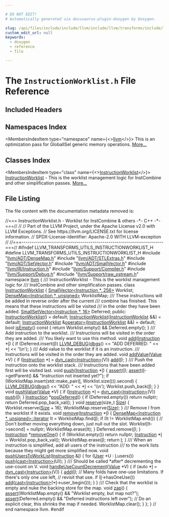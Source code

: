 ```yaml
---

# DO NOT EDIT!
# Automatically generated via docusaurus-plugin-doxygen by Doxygen.

slug: /api/files/include/include/llvm/include/llvm/transforms/include/llvm/transforms/utils/instructionworklist-h
custom_edit_url: null
keywords:
  - doxygen
  - reference
  - file

---
```





# The `InstructionWorklist.h` File Reference

<DoxygenPage pluginConfig={pluginConfig}>



## Included Headers

<IncludesList>
<IncludesListItem
  filePath="llvm/ADT/DenseMap.h"
  permalink="/docs/api/files/include/include/llvm/include/llvm/adt/densemap-h"
  isLocal="true" />
<IncludesListItem
  filePath="llvm/ADT/STLExtras.h"
  permalink="/docs/api/files/include/include/llvm/include/llvm/adt/stlextras-h"
  isLocal="true" />
<IncludesListItem
  filePath="llvm/ADT/SetVector.h"
  permalink="/docs/api/files/include/include/llvm/include/llvm/adt/setvector-h"
  isLocal="true" />
<IncludesListItem
  filePath="llvm/ADT/SmallVector.h"
  permalink="/docs/api/files/include/include/llvm/include/llvm/adt/smallvector-h"
  isLocal="true" />
<IncludesListItem
  filePath="llvm/IR/Instruction.h"
  permalink="/docs/api/files/include/include/llvm/include/llvm/ir/instruction-h"
  isLocal="true" />
<IncludesListItem
  filePath="llvm/Support/Compiler.h"
  permalink="/docs/api/files/include/include/llvm/include/llvm/support/compiler-h"
  isLocal="true" />
<IncludesListItem
  filePath="llvm/Support/Debug.h"
  permalink="/docs/api/files/include/include/llvm/include/llvm/support/debug-h"
  isLocal="true" />
<IncludesListItem
  filePath="llvm/Support/raw_ostream.h"
  permalink="/docs/api/files/include/include/llvm/include/llvm/support/raw-ostream-h"
  isLocal="true" />
</IncludesList>

## Namespaces Index

<MembersIndex>

<MembersIndexItem
  type="namespace"
  name={<><a href="/docs/api/namespaces/llvm">llvm</a></>}>
This is an optimization pass for GlobalISel generic memory operations. <a href="/docs/api/namespaces/llvm/#details">More...</a>
</MembersIndexItem>

</MembersIndex>

## Classes Index

<MembersIndex>

<MembersIndexItem
  type="class"
  name={<><a href="/docs/api/classes/llvm/instructionworklist">InstructionWorklist</a></>}>
<a href="/docs/api/classes/llvm/instructionworklist">InstructionWorklist</a> - This is the worklist management logic for InstCombine and other simplification passes. <a href="/docs/api/classes/llvm/instructionworklist/#details">More...</a>
</MembersIndexItem>

</MembersIndex>


## File Listing

The file content with the documentation metadata removed is:

<ProgramListing>

<Link id="l00001" /><CodeLine lineNumber="1"><span class="doxyHighlightComment">//=== InstructionWorklist.h - Worklist for InstCombine &amp; others -&#42;- C++ -&#42;-===//</span></CodeLine>
<Link id="l00002" /><CodeLine lineNumber="2"><span class="doxyHighlightComment">//</span></CodeLine>
<Link id="l00003" /><CodeLine lineNumber="3"><span class="doxyHighlightComment">// Part of the LLVM Project, under the Apache License v2.0 with LLVM Exceptions.</span></CodeLine>
<Link id="l00004" /><CodeLine lineNumber="4"><span class="doxyHighlightComment">// See https://llvm.org/LICENSE.txt for license information.</span></CodeLine>
<Link id="l00005" /><CodeLine lineNumber="5"><span class="doxyHighlightComment">// SPDX-License-Identifier: Apache-2.0 WITH LLVM-exception</span></CodeLine>
<Link id="l00006" /><CodeLine lineNumber="6"><span class="doxyHighlightComment">//</span></CodeLine>
<Link id="l00007" /><CodeLine lineNumber="7"><span class="doxyHighlightComment">//===----------------------------------------------------------------------===//</span></CodeLine>
<Link id="l00008" /><CodeLine lineNumber="8"></CodeLine>
<Link id="l00009" /><CodeLine lineNumber="9"><span class="doxyHighlightPreprocessor">#ifndef LLVM&#95;TRANSFORMS&#95;UTILS&#95;INSTRUCTIONWORKLIST&#95;H</span></CodeLine>
<Link id="l00010" /><CodeLine lineNumber="10"><span class="doxyHighlightPreprocessor">#define LLVM&#95;TRANSFORMS&#95;UTILS&#95;INSTRUCTIONWORKLIST&#95;H</span></CodeLine>
<Link id="l00011" /><CodeLine lineNumber="11"></CodeLine>
<Link id="l00012" /><CodeLine lineNumber="12"><span class="doxyHighlightPreprocessor">#include &quot;<a href="/docs/api/files/include/include/llvm/include/llvm/adt/densemap-h">llvm/ADT/DenseMap.h</a>&quot;</span></CodeLine>
<Link id="l00013" /><CodeLine lineNumber="13"><span class="doxyHighlightPreprocessor">#include &quot;<a href="/docs/api/files/include/include/llvm/include/llvm/adt/stlextras-h">llvm/ADT/STLExtras.h</a>&quot;</span></CodeLine>
<Link id="l00014" /><CodeLine lineNumber="14"><span class="doxyHighlightPreprocessor">#include &quot;<a href="/docs/api/files/include/include/llvm/include/llvm/adt/setvector-h">llvm/ADT/SetVector.h</a>&quot;</span></CodeLine>
<Link id="l00015" /><CodeLine lineNumber="15"><span class="doxyHighlightPreprocessor">#include &quot;<a href="/docs/api/files/include/include/llvm/include/llvm/adt/smallvector-h">llvm/ADT/SmallVector.h</a>&quot;</span></CodeLine>
<Link id="l00016" /><CodeLine lineNumber="16"><span class="doxyHighlightPreprocessor">#include &quot;<a href="/docs/api/files/include/include/llvm/include/llvm/ir/instruction-h">llvm/IR/Instruction.h</a>&quot;</span></CodeLine>
<Link id="l00017" /><CodeLine lineNumber="17"><span class="doxyHighlightPreprocessor">#include &quot;<a href="/docs/api/files/include/include/llvm/include/llvm/support/compiler-h">llvm/Support/Compiler.h</a>&quot;</span></CodeLine>
<Link id="l00018" /><CodeLine lineNumber="18"><span class="doxyHighlightPreprocessor">#include &quot;<a href="/docs/api/files/include/include/llvm/include/llvm/support/debug-h">llvm/Support/Debug.h</a>&quot;</span></CodeLine>
<Link id="l00019" /><CodeLine lineNumber="19"><span class="doxyHighlightPreprocessor">#include &quot;<a href="/docs/api/files/include/include/llvm/include/llvm/support/raw-ostream-h">llvm/Support/raw&#95;ostream.h</a>&quot;</span></CodeLine>
<Link id="l00020" /><CodeLine lineNumber="20"></CodeLine>
<Link id="l00021" /><CodeLine lineNumber="21"><span class="doxyHighlightKeyword">namespace </span><span class="doxyHighlight"><a href="/docs/api/namespaces/llvm">llvm</a> &#123;</span></CodeLine>
<Link id="l00022" /><CodeLine lineNumber="22"></CodeLine>
<Link id="l00023" /><CodeLine lineNumber="23"><span class="doxyHighlightComment">/// InstructionWorklist - This is the worklist management logic for</span></CodeLine>
<Link id="l00024" /><CodeLine lineNumber="24"><span class="doxyHighlightComment">/// InstCombine and other simplification passes.</span></CodeLine>
<Link id="l00025" /><CodeLine lineNumber="25" lineLink="/docs/api/classes/llvm/instructionworklist"><span class="doxyHighlightKeyword">class </span><span class="doxyHighlight"><a href="/docs/api/classes/llvm/instructionworklist/#a30bbb7791b3cf7f1caa492dca5a59cac">InstructionWorklist</a> &#123;</span></CodeLine>
<Link id="l00026" /><CodeLine lineNumber="26"><span class="doxyHighlight">  <a href="/docs/api/classes/llvm/smallvector">SmallVector&lt;Instruction &#42;, 256&gt;</a> Worklist;</span></CodeLine>
<Link id="l00027" /><CodeLine lineNumber="27"><span class="doxyHighlight">  <a href="/docs/api/classes/llvm/densemap">DenseMap&lt;Instruction &#42;, unsigned&gt;</a> WorklistMap;</span></CodeLine>
<Link id="l00028" /><CodeLine lineNumber="28"><span class="doxyHighlightComment">  /// These instructions will be added in reverse order after the current</span></CodeLine>
<Link id="l00029" /><CodeLine lineNumber="29"><span class="doxyHighlightComment">  /// combine has finished. This means that these instructions will be visited</span></CodeLine>
<Link id="l00030" /><CodeLine lineNumber="30"><span class="doxyHighlightComment">  /// in the order they have been added.</span></CodeLine>
<Link id="l00031" /><CodeLine lineNumber="31"><span class="doxyHighlight">  <a href="/docs/api/classes/llvm/smallsetvector">SmallSetVector&lt;Instruction &#42;, 16&gt;</a> Deferred;</span></CodeLine>
<Link id="l00032" /><CodeLine lineNumber="32"></CodeLine>
<Link id="l00033" /><CodeLine lineNumber="33"><span class="doxyHighlightKeyword">public</span><span class="doxyHighlight">:</span></CodeLine>
<Link id="l00034" /><CodeLine lineNumber="34" lineLink="/docs/api/classes/llvm/instructionworklist/#a30bbb7791b3cf7f1caa492dca5a59cac"><span class="doxyHighlight">  <a href="/docs/api/classes/llvm/instructionworklist/#a30bbb7791b3cf7f1caa492dca5a59cac">InstructionWorklist</a>() = </span><span class="doxyHighlightKeywordFlow">default</span><span class="doxyHighlight">;</span></CodeLine>
<Link id="l00035" /><CodeLine lineNumber="35"></CodeLine>
<Link id="l00036" /><CodeLine lineNumber="36" lineLink="/docs/api/classes/llvm/instructionworklist/#abcf8d11cadf8e94b9208f7853f15de30"><span class="doxyHighlight">  <a href="/docs/api/classes/llvm/instructionworklist/#abcf8d11cadf8e94b9208f7853f15de30">InstructionWorklist</a>(<a href="/docs/api/classes/llvm/instructionworklist/#a30bbb7791b3cf7f1caa492dca5a59cac">InstructionWorklist</a> &amp;&amp;) = </span><span class="doxyHighlightKeywordFlow">default</span><span class="doxyHighlight">;</span></CodeLine>
<Link id="l00037" /><CodeLine lineNumber="37" lineLink="/docs/api/classes/llvm/instructionworklist/#a9170ca81548b35e202fa4a822cdbe61f"><span class="doxyHighlight">  <a href="/docs/api/classes/llvm/instructionworklist/#a30bbb7791b3cf7f1caa492dca5a59cac">InstructionWorklist</a> &amp;<a href="/docs/api/classes/llvm/instructionworklist/#a9170ca81548b35e202fa4a822cdbe61f">operator=</a>(<a href="/docs/api/classes/llvm/instructionworklist/#a30bbb7791b3cf7f1caa492dca5a59cac">InstructionWorklist</a> &amp;&amp;) = </span><span class="doxyHighlightKeywordFlow">default</span><span class="doxyHighlight">;</span></CodeLine>
<Link id="l00038" /><CodeLine lineNumber="38"></CodeLine>
<Link id="l00039" /><CodeLine lineNumber="39" lineLink="/docs/api/classes/llvm/instructionworklist/#aa49f41645fc1e574332f27b32ca3547f"><span class="doxyHighlight">  </span><span class="doxyHighlightKeywordType">bool</span><span class="doxyHighlight"> <a href="/docs/api/classes/llvm/instructionworklist/#aa49f41645fc1e574332f27b32ca3547f">isEmpty</a>()</span><span class="doxyHighlightKeyword"> const </span><span class="doxyHighlight">&#123; </span><span class="doxyHighlightKeywordFlow">return</span><span class="doxyHighlight"> Worklist.empty() &amp;&amp; Deferred.empty(); &#125;</span></CodeLine>
<Link id="l00040" /><CodeLine lineNumber="40"></CodeLine>
<Link id="l00041" /><CodeLine lineNumber="41"><span class="doxyHighlightComment">  /// Add instruction to the worklist.</span></CodeLine>
<Link id="l00042" /><CodeLine lineNumber="42"><span class="doxyHighlightComment">  /// Instructions will be visited in the order they are added.</span></CodeLine>
<Link id="l00043" /><CodeLine lineNumber="43"><span class="doxyHighlightComment">  /// You likely want to use this method.</span></CodeLine>
<Link id="l00044" /><CodeLine lineNumber="44" lineLink="/docs/api/classes/llvm/instructionworklist/#a7047d80c4bd7c774fccbd0293f7da341"><span class="doxyHighlight">  </span><span class="doxyHighlightKeywordType">void</span><span class="doxyHighlight"> <a href="/docs/api/classes/llvm/instructionworklist/#a7047d80c4bd7c774fccbd0293f7da341">add</a>(<a href="/docs/api/classes/llvm/instruction">Instruction</a> &#42;<a href="/docs/api/files/lib/lib/support/md5-cpp/#ac0eafdc9ee161b71e7af98af736952fd">I</a>) &#123;</span></CodeLine>
<Link id="l00045" /><CodeLine lineNumber="45"><span class="doxyHighlight">    </span><span class="doxyHighlightKeywordFlow">if</span><span class="doxyHighlight"> (Deferred.insert(<a href="/docs/api/files/lib/lib/support/md5-cpp/#ac0eafdc9ee161b71e7af98af736952fd">I</a>))</span></CodeLine>
<Link id="l00046" /><CodeLine lineNumber="46"><span class="doxyHighlight">      <a href="/docs/api/files/include/include/llvm/include/llvm/support/debug-h/#a196897517069dda1bdb549e24468f7d7">LLVM&#95;DEBUG</a>(<a href="/docs/api/namespaces/llvm/#a7c46c742c31be54870e2038048e6b391">dbgs</a>() &lt;&lt; </span><span class="doxyHighlightStringLiteral">&quot;ADD DEFERRED: &quot;</span><span class="doxyHighlight"> &lt;&lt; &#42;<a href="/docs/api/files/lib/lib/support/md5-cpp/#ac0eafdc9ee161b71e7af98af736952fd">I</a> &lt;&lt; </span><span class="doxyHighlightCharLiteral">&#39;\\n&#39;</span><span class="doxyHighlight">);</span></CodeLine>
<Link id="l00047" /><CodeLine lineNumber="47"><span class="doxyHighlight">  &#125;</span></CodeLine>
<Link id="l00048" /><CodeLine lineNumber="48"></CodeLine>
<Link id="l00049" /><CodeLine lineNumber="49"><span class="doxyHighlightComment">  /// Add value to the worklist if it is an instruction.</span></CodeLine>
<Link id="l00050" /><CodeLine lineNumber="50"><span class="doxyHighlightComment">  /// Instructions will be visited in the order they are added.</span></CodeLine>
<Link id="l00051" /><CodeLine lineNumber="51" lineLink="/docs/api/classes/llvm/instructionworklist/#aab676fabfb7b0e1cc80a2c28b91491a4"><span class="doxyHighlight">  </span><span class="doxyHighlightKeywordType">void</span><span class="doxyHighlight"> <a href="/docs/api/classes/llvm/instructionworklist/#aab676fabfb7b0e1cc80a2c28b91491a4">addValue</a>(<a href="/docs/api/classes/llvm/value">Value</a> &#42;V) &#123;</span></CodeLine>
<Link id="l00052" /><CodeLine lineNumber="52"><span class="doxyHighlight">    </span><span class="doxyHighlightKeywordFlow">if</span><span class="doxyHighlight"> (<a href="/docs/api/classes/llvm/instruction">Instruction</a> &#42;<a href="/docs/api/files/lib/lib/support/md5-cpp/#ac0eafdc9ee161b71e7af98af736952fd">I</a> = <a href="/docs/api/namespaces/llvm/#a22eeee01734061ac1b31ccd994c49eef">dyn&#95;cast&lt;Instruction&gt;</a>(V))</span></CodeLine>
<Link id="l00053" /><CodeLine lineNumber="53"><span class="doxyHighlight">      <a href="/docs/api/classes/llvm/instructionworklist/#a7047d80c4bd7c774fccbd0293f7da341">add</a>(<a href="/docs/api/files/lib/lib/support/md5-cpp/#ac0eafdc9ee161b71e7af98af736952fd">I</a>);</span></CodeLine>
<Link id="l00054" /><CodeLine lineNumber="54"><span class="doxyHighlight">  &#125;</span></CodeLine>
<Link id="l00055" /><CodeLine lineNumber="55"></CodeLine>
<Link id="l00056" /><CodeLine lineNumber="56"><span class="doxyHighlightComment">  /// Push the instruction onto the worklist stack.</span></CodeLine>
<Link id="l00057" /><CodeLine lineNumber="57"><span class="doxyHighlightComment">  /// Instructions that have been added first will be visited last.</span></CodeLine>
<Link id="l00058" /><CodeLine lineNumber="58" lineLink="/docs/api/classes/llvm/instructionworklist/#a87029746a970dab9ed9f32a106d86370"><span class="doxyHighlight">  </span><span class="doxyHighlightKeywordType">void</span><span class="doxyHighlight"> <a href="/docs/api/classes/llvm/instructionworklist/#a87029746a970dab9ed9f32a106d86370">push</a>(<a href="/docs/api/classes/llvm/instruction">Instruction</a> &#42;<a href="/docs/api/files/lib/lib/support/md5-cpp/#ac0eafdc9ee161b71e7af98af736952fd">I</a>) &#123;</span></CodeLine>
<Link id="l00059" /><CodeLine lineNumber="59"><span class="doxyHighlight">    <a href="/docs/api/files/lib/lib/target/lib/target/amdgpu/silowercontrolflow-cpp/#a4868c5d81c5ccc98c47aeab6244346a0">assert</a>(<a href="/docs/api/files/lib/lib/support/md5-cpp/#ac0eafdc9ee161b71e7af98af736952fd">I</a>);</span></CodeLine>
<Link id="l00060" /><CodeLine lineNumber="60"><span class="doxyHighlight">    <a href="/docs/api/files/lib/lib/target/lib/target/amdgpu/silowercontrolflow-cpp/#a4868c5d81c5ccc98c47aeab6244346a0">assert</a>(<a href="/docs/api/files/lib/lib/support/md5-cpp/#ac0eafdc9ee161b71e7af98af736952fd">I</a>-&gt;getParent() &amp;&amp; </span><span class="doxyHighlightStringLiteral">&quot;Instruction not inserted yet?&quot;</span><span class="doxyHighlight">);</span></CodeLine>
<Link id="l00061" /><CodeLine lineNumber="61"></CodeLine>
<Link id="l00062" /><CodeLine lineNumber="62"><span class="doxyHighlight">    </span><span class="doxyHighlightKeywordFlow">if</span><span class="doxyHighlight"> (WorklistMap.insert(std::make&#95;pair(<a href="/docs/api/files/lib/lib/support/md5-cpp/#ac0eafdc9ee161b71e7af98af736952fd">I</a>, Worklist.size())).second) &#123;</span></CodeLine>
<Link id="l00063" /><CodeLine lineNumber="63"><span class="doxyHighlight">      <a href="/docs/api/files/include/include/llvm/include/llvm/support/debug-h/#a196897517069dda1bdb549e24468f7d7">LLVM&#95;DEBUG</a>(<a href="/docs/api/namespaces/llvm/#a7c46c742c31be54870e2038048e6b391">dbgs</a>() &lt;&lt; </span><span class="doxyHighlightStringLiteral">&quot;ADD: &quot;</span><span class="doxyHighlight"> &lt;&lt; &#42;<a href="/docs/api/files/lib/lib/support/md5-cpp/#ac0eafdc9ee161b71e7af98af736952fd">I</a> &lt;&lt; </span><span class="doxyHighlightCharLiteral">&#39;\\n&#39;</span><span class="doxyHighlight">);</span></CodeLine>
<Link id="l00064" /><CodeLine lineNumber="64"><span class="doxyHighlight">      Worklist.push&#95;back(<a href="/docs/api/files/lib/lib/support/md5-cpp/#ac0eafdc9ee161b71e7af98af736952fd">I</a>);</span></CodeLine>
<Link id="l00065" /><CodeLine lineNumber="65"><span class="doxyHighlight">    &#125;</span></CodeLine>
<Link id="l00066" /><CodeLine lineNumber="66"><span class="doxyHighlight">  &#125;</span></CodeLine>
<Link id="l00067" /><CodeLine lineNumber="67"></CodeLine>
<Link id="l00068" /><CodeLine lineNumber="68" lineLink="/docs/api/classes/llvm/instructionworklist/#a1f3230f90474f0528f094d946f4ccc95"><span class="doxyHighlight">  </span><span class="doxyHighlightKeywordType">void</span><span class="doxyHighlight"> <a href="/docs/api/classes/llvm/instructionworklist/#a1f3230f90474f0528f094d946f4ccc95">pushValue</a>(<a href="/docs/api/classes/llvm/value">Value</a> &#42;V) &#123;</span></CodeLine>
<Link id="l00069" /><CodeLine lineNumber="69"><span class="doxyHighlight">    </span><span class="doxyHighlightKeywordFlow">if</span><span class="doxyHighlight"> (<a href="/docs/api/classes/llvm/instruction">Instruction</a> &#42;<a href="/docs/api/files/lib/lib/support/md5-cpp/#ac0eafdc9ee161b71e7af98af736952fd">I</a> = <a href="/docs/api/namespaces/llvm/#a22eeee01734061ac1b31ccd994c49eef">dyn&#95;cast&lt;Instruction&gt;</a>(V))</span></CodeLine>
<Link id="l00070" /><CodeLine lineNumber="70"><span class="doxyHighlight">      <a href="/docs/api/classes/llvm/instructionworklist/#a87029746a970dab9ed9f32a106d86370">push</a>(<a href="/docs/api/files/lib/lib/support/md5-cpp/#ac0eafdc9ee161b71e7af98af736952fd">I</a>);</span></CodeLine>
<Link id="l00071" /><CodeLine lineNumber="71"><span class="doxyHighlight">  &#125;</span></CodeLine>
<Link id="l00072" /><CodeLine lineNumber="72"></CodeLine>
<Link id="l00073" /><CodeLine lineNumber="73" lineLink="/docs/api/classes/llvm/instructionworklist/#ac4cd015f6fef37867be74ad2e93a74d7"><span class="doxyHighlight">  <a href="/docs/api/classes/llvm/instruction">Instruction</a> &#42;<a href="/docs/api/classes/llvm/instructionworklist/#ac4cd015f6fef37867be74ad2e93a74d7">popDeferred</a>() &#123;</span></CodeLine>
<Link id="l00074" /><CodeLine lineNumber="74"><span class="doxyHighlight">    </span><span class="doxyHighlightKeywordFlow">if</span><span class="doxyHighlight"> (Deferred.empty())</span></CodeLine>
<Link id="l00075" /><CodeLine lineNumber="75"><span class="doxyHighlight">      </span><span class="doxyHighlightKeywordFlow">return</span><span class="doxyHighlight"> </span><span class="doxyHighlightKeyword">nullptr</span><span class="doxyHighlight">;</span></CodeLine>
<Link id="l00076" /><CodeLine lineNumber="76"><span class="doxyHighlight">    </span><span class="doxyHighlightKeywordFlow">return</span><span class="doxyHighlight"> Deferred.pop&#95;back&#95;val();</span></CodeLine>
<Link id="l00077" /><CodeLine lineNumber="77"><span class="doxyHighlight">  &#125;</span></CodeLine>
<Link id="l00078" /><CodeLine lineNumber="78"></CodeLine>
<Link id="l00079" /><CodeLine lineNumber="79" lineLink="/docs/api/classes/llvm/instructionworklist/#afcc3810424bae0ed10e2cb24cf438227"><span class="doxyHighlight">  </span><span class="doxyHighlightKeywordType">void</span><span class="doxyHighlight"> <a href="/docs/api/classes/llvm/instructionworklist/#afcc3810424bae0ed10e2cb24cf438227">reserve</a>(</span><span class="doxyHighlightKeywordType">size&#95;t</span><span class="doxyHighlight"> <a href="/docs/api/files/lib/lib/analysis/inlineorder-cpp/#a7ee6f0cb51c3b9056199e9a0001fe8c3a6f6cb72d544962fa333e2e34ce64f719">Size</a>) &#123;</span></CodeLine>
<Link id="l00080" /><CodeLine lineNumber="80"><span class="doxyHighlight">    Worklist.reserve(<a href="/docs/api/files/lib/lib/analysis/inlineorder-cpp/#a7ee6f0cb51c3b9056199e9a0001fe8c3a6f6cb72d544962fa333e2e34ce64f719">Size</a> + 16);</span></CodeLine>
<Link id="l00081" /><CodeLine lineNumber="81"><span class="doxyHighlight">    WorklistMap.reserve(<a href="/docs/api/files/lib/lib/analysis/inlineorder-cpp/#a7ee6f0cb51c3b9056199e9a0001fe8c3a6f6cb72d544962fa333e2e34ce64f719">Size</a>);</span></CodeLine>
<Link id="l00082" /><CodeLine lineNumber="82"><span class="doxyHighlight">  &#125;</span></CodeLine>
<Link id="l00083" /><CodeLine lineNumber="83"></CodeLine>
<Link id="l00084" /><CodeLine lineNumber="84"><span class="doxyHighlightComment">  /// Remove I from the worklist if it exists.</span></CodeLine>
<Link id="l00085" /><CodeLine lineNumber="85" lineLink="/docs/api/classes/llvm/instructionworklist/#abfbfe7ff58105b170ca57742a9d378ee"><span class="doxyHighlight">  </span><span class="doxyHighlightKeywordType">void</span><span class="doxyHighlight"> <a href="/docs/api/classes/llvm/instructionworklist/#abfbfe7ff58105b170ca57742a9d378ee">remove</a>(<a href="/docs/api/classes/llvm/instruction">Instruction</a> &#42;<a href="/docs/api/files/lib/lib/support/md5-cpp/#ac0eafdc9ee161b71e7af98af736952fd">I</a>) &#123;</span></CodeLine>
<Link id="l00086" /><CodeLine lineNumber="86"><span class="doxyHighlight">    <a href="/docs/api/classes/llvm/densemapbase/#a214e872d61db2ea8cb023f127cafd0b9">DenseMap&lt;Instruction &#42;, unsigned&gt;::iterator</a> It = WorklistMap.find(<a href="/docs/api/files/lib/lib/support/md5-cpp/#ac0eafdc9ee161b71e7af98af736952fd">I</a>);</span></CodeLine>
<Link id="l00087" /><CodeLine lineNumber="87"><span class="doxyHighlight">    </span><span class="doxyHighlightKeywordFlow">if</span><span class="doxyHighlight"> (It != WorklistMap.end()) &#123;</span></CodeLine>
<Link id="l00088" /><CodeLine lineNumber="88"><span class="doxyHighlight">      </span><span class="doxyHighlightComment">// Don&#39;t bother moving everything down, just null out the slot.</span></CodeLine>
<Link id="l00089" /><CodeLine lineNumber="89"><span class="doxyHighlight">      Worklist&#91;It-&gt;second&#93; = </span><span class="doxyHighlightKeyword">nullptr</span><span class="doxyHighlight">;</span></CodeLine>
<Link id="l00090" /><CodeLine lineNumber="90"><span class="doxyHighlight">      WorklistMap.erase(It);</span></CodeLine>
<Link id="l00091" /><CodeLine lineNumber="91"><span class="doxyHighlight">    &#125;</span></CodeLine>
<Link id="l00092" /><CodeLine lineNumber="92"></CodeLine>
<Link id="l00093" /><CodeLine lineNumber="93"><span class="doxyHighlight">    Deferred.remove(<a href="/docs/api/files/lib/lib/support/md5-cpp/#ac0eafdc9ee161b71e7af98af736952fd">I</a>);</span></CodeLine>
<Link id="l00094" /><CodeLine lineNumber="94"><span class="doxyHighlight">  &#125;</span></CodeLine>
<Link id="l00095" /><CodeLine lineNumber="95"></CodeLine>
<Link id="l00096" /><CodeLine lineNumber="96" lineLink="/docs/api/classes/llvm/instructionworklist/#a3082a7d0d8cc9852fc54b439bcb1984d"><span class="doxyHighlight">  <a href="/docs/api/classes/llvm/instruction">Instruction</a> &#42;<a href="/docs/api/classes/llvm/instructionworklist/#a3082a7d0d8cc9852fc54b439bcb1984d">removeOne</a>() &#123;</span></CodeLine>
<Link id="l00097" /><CodeLine lineNumber="97"><span class="doxyHighlight">    </span><span class="doxyHighlightKeywordFlow">if</span><span class="doxyHighlight"> (Worklist.empty())</span></CodeLine>
<Link id="l00098" /><CodeLine lineNumber="98"><span class="doxyHighlight">      </span><span class="doxyHighlightKeywordFlow">return</span><span class="doxyHighlight"> </span><span class="doxyHighlightKeyword">nullptr</span><span class="doxyHighlight">;</span></CodeLine>
<Link id="l00099" /><CodeLine lineNumber="99"><span class="doxyHighlight">    <a href="/docs/api/classes/llvm/instruction">Instruction</a> &#42;<a href="/docs/api/files/lib/lib/support/md5-cpp/#ac0eafdc9ee161b71e7af98af736952fd">I</a> = Worklist.pop&#95;back&#95;val();</span></CodeLine>
<Link id="l00100" /><CodeLine lineNumber="100"><span class="doxyHighlight">    WorklistMap.erase(<a href="/docs/api/files/lib/lib/support/md5-cpp/#ac0eafdc9ee161b71e7af98af736952fd">I</a>);</span></CodeLine>
<Link id="l00101" /><CodeLine lineNumber="101"><span class="doxyHighlight">    </span><span class="doxyHighlightKeywordFlow">return</span><span class="doxyHighlight"> <a href="/docs/api/files/lib/lib/support/md5-cpp/#ac0eafdc9ee161b71e7af98af736952fd">I</a>;</span></CodeLine>
<Link id="l00102" /><CodeLine lineNumber="102"><span class="doxyHighlight">  &#125;</span></CodeLine>
<Link id="l00103" /><CodeLine lineNumber="103"></CodeLine>
<Link id="l00104" /><CodeLine lineNumber="104"><span class="doxyHighlightComment">  /// When an instruction is simplified, add all users of the instruction</span></CodeLine>
<Link id="l00105" /><CodeLine lineNumber="105"><span class="doxyHighlightComment">  /// to the work lists because they might get more simplified now.</span></CodeLine>
<Link id="l00106" /><CodeLine lineNumber="106" lineLink="/docs/api/classes/llvm/instructionworklist/#a3cc9848611dc0c92d60735f5de94b03f"><span class="doxyHighlight">  </span><span class="doxyHighlightKeywordType">void</span><span class="doxyHighlight"> <a href="/docs/api/classes/llvm/instructionworklist/#a3cc9848611dc0c92d60735f5de94b03f">pushUsersToWorkList</a>(<a href="/docs/api/classes/llvm/instruction">Instruction</a> &amp;<a href="/docs/api/files/lib/lib/support/md5-cpp/#ac0eafdc9ee161b71e7af98af736952fd">I</a>) &#123;</span></CodeLine>
<Link id="l00107" /><CodeLine lineNumber="107"><span class="doxyHighlight">    </span><span class="doxyHighlightKeywordFlow">for</span><span class="doxyHighlight"> (<a href="/docs/api/classes/llvm/user">User</a> &#42;U : <a href="/docs/api/files/lib/lib/support/md5-cpp/#ac0eafdc9ee161b71e7af98af736952fd">I</a>.users())</span></CodeLine>
<Link id="l00108" /><CodeLine lineNumber="108"><span class="doxyHighlight">      <a href="/docs/api/classes/llvm/instructionworklist/#a87029746a970dab9ed9f32a106d86370">push</a>(<a href="/docs/api/namespaces/llvm/#ac4fc845f5ed92de63cd4474f128f5fc5">cast&lt;Instruction&gt;</a>(U));</span></CodeLine>
<Link id="l00109" /><CodeLine lineNumber="109"><span class="doxyHighlight">  &#125;</span></CodeLine>
<Link id="l00110" /><CodeLine lineNumber="110"></CodeLine>
<Link id="l00111" /><CodeLine lineNumber="111"><span class="doxyHighlightComment">  /// Should be called &#42;after&#42; decrementing the use-count on V.</span></CodeLine>
<Link id="l00112" /><CodeLine lineNumber="112" lineLink="/docs/api/classes/llvm/instructionworklist/#ae26b6c8702baaa7c96bc719936dc72d6"><span class="doxyHighlight">  </span><span class="doxyHighlightKeywordType">void</span><span class="doxyHighlight"> <a href="/docs/api/classes/llvm/instructionworklist/#ae26b6c8702baaa7c96bc719936dc72d6">handleUseCountDecrement</a>(<a href="/docs/api/classes/llvm/value">Value</a> &#42;V) &#123;</span></CodeLine>
<Link id="l00113" /><CodeLine lineNumber="113"><span class="doxyHighlight">    </span><span class="doxyHighlightKeywordFlow">if</span><span class="doxyHighlight"> (</span><span class="doxyHighlightKeyword">auto</span><span class="doxyHighlight"> &#42;<a href="/docs/api/files/lib/lib/support/md5-cpp/#ac0eafdc9ee161b71e7af98af736952fd">I</a> = <a href="/docs/api/namespaces/llvm/#a22eeee01734061ac1b31ccd994c49eef">dyn&#95;cast&lt;Instruction&gt;</a>(V)) &#123;</span></CodeLine>
<Link id="l00114" /><CodeLine lineNumber="114"><span class="doxyHighlight">      <a href="/docs/api/classes/llvm/instructionworklist/#a7047d80c4bd7c774fccbd0293f7da341">add</a>(<a href="/docs/api/files/lib/lib/support/md5-cpp/#ac0eafdc9ee161b71e7af98af736952fd">I</a>);</span></CodeLine>
<Link id="l00115" /><CodeLine lineNumber="115"><span class="doxyHighlight">      </span><span class="doxyHighlightComment">// Many folds have one-use limitations. If there&#39;s only one use left,</span></CodeLine>
<Link id="l00116" /><CodeLine lineNumber="116"><span class="doxyHighlight">      </span><span class="doxyHighlightComment">// revisit that use.</span></CodeLine>
<Link id="l00117" /><CodeLine lineNumber="117"><span class="doxyHighlight">      </span><span class="doxyHighlightKeywordFlow">if</span><span class="doxyHighlight"> (<a href="/docs/api/files/lib/lib/support/md5-cpp/#ac0eafdc9ee161b71e7af98af736952fd">I</a>-&gt;hasOneUse())</span></CodeLine>
<Link id="l00118" /><CodeLine lineNumber="118"><span class="doxyHighlight">        <a href="/docs/api/classes/llvm/instructionworklist/#a7047d80c4bd7c774fccbd0293f7da341">add</a>(<a href="/docs/api/namespaces/llvm/#ac4fc845f5ed92de63cd4474f128f5fc5">cast&lt;Instruction&gt;</a>(&#42;<a href="/docs/api/files/lib/lib/support/md5-cpp/#ac0eafdc9ee161b71e7af98af736952fd">I</a>-&gt;user&#95;begin()));</span></CodeLine>
<Link id="l00119" /><CodeLine lineNumber="119"><span class="doxyHighlight">    &#125;</span></CodeLine>
<Link id="l00120" /><CodeLine lineNumber="120"><span class="doxyHighlight">  &#125;</span></CodeLine>
<Link id="l00121" /><CodeLine lineNumber="121"></CodeLine>
<Link id="l00122" /><CodeLine lineNumber="122"><span class="doxyHighlightComment">  /// Check that the worklist is empty and nuke the backing store for the map.</span></CodeLine>
<Link id="l00123" /><CodeLine lineNumber="123" lineLink="/docs/api/classes/llvm/instructionworklist/#ae21caa94c44f691ca2f1cde67f26f31d"><span class="doxyHighlight">  </span><span class="doxyHighlightKeywordType">void</span><span class="doxyHighlight"> <a href="/docs/api/classes/llvm/instructionworklist/#ae21caa94c44f691ca2f1cde67f26f31d">zap</a>() &#123;</span></CodeLine>
<Link id="l00124" /><CodeLine lineNumber="124"><span class="doxyHighlight">    <a href="/docs/api/files/lib/lib/target/lib/target/amdgpu/silowercontrolflow-cpp/#a4868c5d81c5ccc98c47aeab6244346a0">assert</a>(WorklistMap.empty() &amp;&amp; </span><span class="doxyHighlightStringLiteral">&quot;Worklist empty, but map not?&quot;</span><span class="doxyHighlight">);</span></CodeLine>
<Link id="l00125" /><CodeLine lineNumber="125"><span class="doxyHighlight">    <a href="/docs/api/files/lib/lib/target/lib/target/amdgpu/silowercontrolflow-cpp/#a4868c5d81c5ccc98c47aeab6244346a0">assert</a>(Deferred.empty() &amp;&amp; </span><span class="doxyHighlightStringLiteral">&quot;Deferred instructions left over&quot;</span><span class="doxyHighlight">);</span></CodeLine>
<Link id="l00126" /><CodeLine lineNumber="126"></CodeLine>
<Link id="l00127" /><CodeLine lineNumber="127"><span class="doxyHighlight">    </span><span class="doxyHighlightComment">// Do an explicit clear, this shrinks the map if needed.</span></CodeLine>
<Link id="l00128" /><CodeLine lineNumber="128"><span class="doxyHighlight">    WorklistMap.clear();</span></CodeLine>
<Link id="l00129" /><CodeLine lineNumber="129"><span class="doxyHighlight">  &#125;</span></CodeLine>
<Link id="l00130" /><CodeLine lineNumber="130"><span class="doxyHighlight">&#125;;</span></CodeLine>
<Link id="l00131" /><CodeLine lineNumber="131"></CodeLine>
<Link id="l00132" /><CodeLine lineNumber="132"><span class="doxyHighlight">&#125; </span><span class="doxyHighlightComment">// end namespace llvm.</span></CodeLine>
<Link id="l00133" /><CodeLine lineNumber="133"></CodeLine>
<Link id="l00134" /><CodeLine lineNumber="134"><span class="doxyHighlightPreprocessor">#endif</span></CodeLine>

</ProgramListing>


</DoxygenPage>
